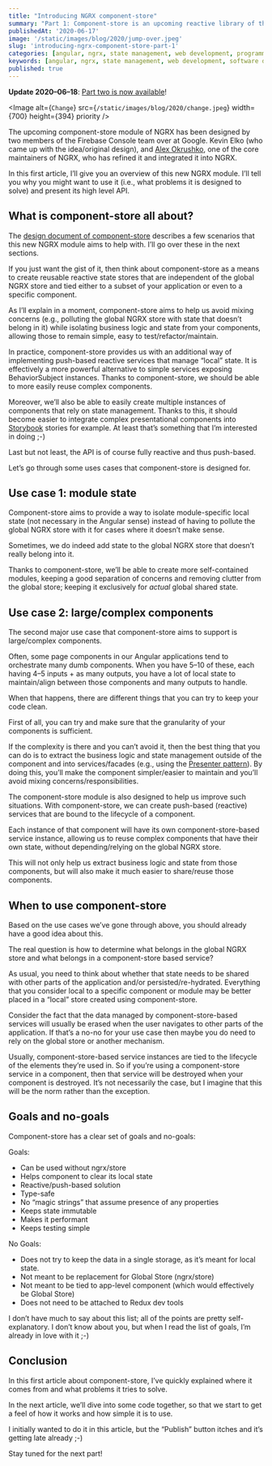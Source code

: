 ```yaml
---
title: "Introducing NGRX component-store"
summary: "Part 1: Component-store is an upcoming reactive library of the NGRX family. Let’s discover it and see what it’s all about!"
publishedAt: '2020-06-17'
image: '/static/images/blog/2020/jump-over.jpeg'
slug: 'introducing-ngrx-component-store-part-1'
categories: [angular, ngrx, state management, web development, programming]
keywords: [angular, ngrx, state management, web development, software development, programming, coding]
published: true
---
```


**Update 2020–06–18**: [Part two is now available](https://medium.com/@dSebastien/ngrx-component-store-deep-dive-947c0a5be6dc)!

<Image
  alt={`Change`}
  src={`/static/images/blog/2020/change.jpeg`}
  width={700}
  height={394}
  priority
/>

The upcoming component-store module of NGRX has been designed by two members of the Firebase Console team over at Google. Kevin Elko (who came up with the idea/original design), and [Alex Okrushko](https://twitter.com/AlexOkrushko), one of the core maintainers of NGRX, who has refined it and integrated it into NGRX.

In this first article, I’ll give you an overview of this new NGRX module. I’ll tell you why you might want to use it (i.e., what problems it is designed to solve) and present its high level API.

## What is component-store all about?

The [design document of component-store](https://okrushko.dev/component-store-dd) describes a few scenarios that this new NGRX module aims to help with. I’ll go over these in the next sections.

If you just want the gist of it, then think about component-store as a means to create reusable reactive state stores that are independent of the global NGRX store and tied either to a subset of your application or even to a specific component.

As I’ll explain in a moment, component-store aims to help us avoid mixing concerns (e.g., polluting the global NGRX store with state that doesn’t belong in it) while isolating business logic and state from your components, allowing those to remain simple, easy to test/refactor/maintain.

In practice, component-store provides us with an additional way of implementing push-based reactive services that manage “local” state. It is effectively a more powerful alternative to simple services exposing BehaviorSubject instances. Thanks to component-store, we should be able to more easily reuse complex components.

Moreover, we’ll also be able to easily create multiple instances of components that rely on state management. Thanks to this, it should become easier to integrate complex presentational components into [Storybook](https://storybook.js.org/) stories for example. At least that’s something that I’m interested in doing ;-)

Last but not least, the API is of course fully reactive and thus push-based.

Let’s go through some uses cases that component-store is designed for.

## Use case 1: module state

Component-store aims to provide a way to isolate module-specific local state (not necessary in the Angular sense) instead of having to pollute the global NGRX store with it for cases where it doesn’t make sense.

Sometimes, we do indeed add state to the global NGRX store that doesn’t really belong into it.

Thanks to component-store, we’ll be able to create more self-contained modules, keeping a good separation of concerns and removing clutter from the global store; keeping it exclusively for _actual_ global shared state.

## Use case 2: large/complex components

The second major use case that component-store aims to support is large/complex components.

Often, some page components in our Angular applications tend to orchestrate many dumb components. When you have 5–10 of these, each having 4–5 inputs + as many outputs, you have a lot of local state to maintain/align between those components and many outputs to handle.

When that happens, there are different things that you can try to keep your code clean.

First of all, you can try and make sure that the granularity of your components is sufficient.

If the complexity is there and you can’t avoid it, then the best thing that you can do is to extract the business logic and state management outside of the component and into services/facades (e.g., using the [Presenter pattern](https://indepth.dev/presenters-with-angular/)). By doing this, you’ll make the component simpler/easier to maintain and you’ll avoid mixing concerns/responsibilities.

The component-store module is also designed to help us improve such situations. With component-store, we can create push-based (reactive) services that are bound to the lifecycle of a component.

Each instance of that component will have its own component-store-based service instance, allowing us to reuse complex components that have their own state, without depending/relying on the global NGRX store.

This will not only help us extract business logic and state from those components, but will also make it much easier to share/reuse those components.

## When to use component-store

Based on the use cases we’ve gone through above, you should already have a good idea about this.

The real question is how to determine what belongs in the global NGRX store and what belongs in a component-store based service?

As usual, you need to think about whether that state needs to be shared with other parts of the application and/or persisted/re-hydrated. Everything that you consider local to a specific component or module may be better placed in a “local” store created using component-store.

Consider the fact that the data managed by component-store-based services will usually be erased when the user navigates to other parts of the application. If that’s a no-no for your use case then maybe you do need to rely on the global store or another mechanism.

Usually, component-store-based service instances are tied to the lifecycle of the elements they’re used in. So if you’re using a component-store service in a component, then that service will be destroyed when your component is destroyed. It’s not necessarily the case, but I imagine that this will be the norm rather than the exception.

## Goals and no-goals

Component-store has a clear set of goals and no-goals:

Goals:

* Can be used without ngrx/store
* Helps component to clear its local state
* Reactive/push-based solution
* Type-safe
* No “magic strings” that assume presence of any properties
* Keeps state immutable
* Makes it performant
* Keeps testing simple

No Goals:

* Does not try to keep the data in a single storage, as it’s meant for local state.
* Not meant to be replacement for Global Store (ngrx/store)
* Not meant to be tied to app-level component (which would effectively be Global Store)
* Does not need to be attached to Redux dev tools

I don’t have much to say about this list; all of the points are pretty self-explanatory. I don’t know about you, but when I read the list of goals, I’m already in love with it ;-)

## Conclusion

In this first article about component-store, I’ve quickly explained where it comes from and what problems it tries to solve.

In the next article, we’ll dive into some code together, so that we start to get a feel of how it works and how simple it is to use.

I initially wanted to do it in this article, but the “Publish” button itches and it’s getting late already ;-)

Stay tuned for the next part!

<BlogPostSignature />
